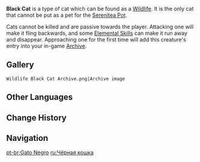 {{Wildlife Infobox
|type     = Wildlife
|image    = Wildlife Black Cat Icon.png
|family   = Beasts
|group    = Cats
|location = 
}}
{{Description|An agile and wise soul, endowed since birth with a well-maintained elegance and pride.<br />These mysterious passers-by are clad from head to toe in black fur, and purr from the shadows that hide their forms, only to reveal two large, gleaming golden eyes amidst the gloom. To some scholars, black cats symbolize the study of mysteries, magic, and portents from afar, and are very popular as a result.|[[Archive]] Description}}
'''Black Cat''' is a type of cat which can be found as a [[Wildlife]]. It is the only cat that cannot be put as a pet for the [[Serenitea Pot]].

Cats cannot be killed and are passive towards the player. Attacking one will make it fling backwards, and some [[Elemental Skill]]s can make it run away and disappear. Approaching one for the first time will add this creature's entry into your in-game [[Archive]].

==Gallery==
<gallery hideaddbutton="true" captionalign="center">
 Wildlife Black Cat Archive.png|Archive image
</gallery>

==Other Languages==
{{Other Languages
|default_hidden=1
|en      = Black Cat
|zhs     = 黑猫
|zhs_rm  = Hēi Māo
|zht     = 黑貓
|zht_rm  = Hēi Māo
|ja      = 黒猫
|ja_rm   = Kuroneko
|ko      = 흑묘
|ko_rm   = Heukmyo
|es      = Gato negro
|fr      = Chat noir
|ru      = Чёрная кошка
|th      = Black Cat
|vi      = Mèo Mun
|de      = Schwarze Katze
|id      = Black Cat
|pt      = Gato Negro
}}

==Change History==
{{Change History|1.0}}

==Navigation==
{{Wildlife Navbox}}

[[pt-br:Gato Negro]]
[[ru:Чёрная кошка]]